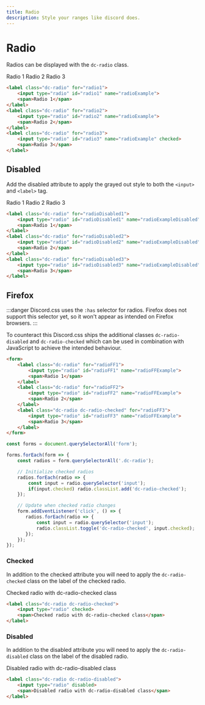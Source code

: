 ```yaml
---
title: Radio
description: Style your ranges like discord does.
---
```



# Radio

Radios can be displayed with the `dc-radio` class.

<CodePreview bordered>
    <Radio id="radio1" name="radioExample">Radio 1</Radio>
    <Radio id="radio2" name="radioExample">Radio 2</Radio>
    <Radio id="radio3" name="radioExample" defaultChecked>Radio 3</Radio>
</CodePreview>

```html
<label class="dc-radio" for="radio1">
    <input type="radio" id="radio1" name="radioExample">
    <span>Radio 1</span>
</label>
<label class="dc-radio" for="radio2">
    <input type="radio" id="radio2" name="radioExample">
    <span>Radio 2</span>
</label>
<label class="dc-radio" for="radio3">
    <input type="radio" id="radio3" name="radioExample" checked>
    <span>Radio 3</span>
</label>
```

## Disabled

Add the disabled attribute to apply the grayed out style to both the `<input>` and `<label>` tag.

<CodePreview bordered>
    <Radio id="radioDisabled1" name="radioExample2">Radio 1</Radio>
    <Radio id="radioDisabled2" name="radioExample2">Radio 2</Radio>
    <Radio id="radioDisabled3" name="radioExample2" disabled>Radio 3</Radio>
</CodePreview>

```html
<label class="dc-radio" for="radioDisabled1">
    <input type="radio" id="radioDisabled1" name="radioExampleDisabled">
    <span>Radio 1</span>
</label>
<label class="dc-radio" for="radioDisabled2">
    <input type="radio" id="radioDisabled2" name="radioExampleDisabled">
    <span>Radio 2</span>
</label>
<label class="dc-radio" for="radioDisabled3">
    <input type="radio" id="radioDisabled3" name="radioExampleDisabled" disabled>
    <span>Radio 3</span>
</label>
```

## Firefox

:::danger
Discord.css uses the `:has` selector for radios. Firefox does not support this selector yet, so it won't appear as
intended on Firefox browsers.
:::

To counteract this Discord.css ships the additional classes `dc-radio-disabled` and `dc-radio-checked` which can be used
in combination with JavaScript to achieve the intended behaviour.

<CodePreview bordered>
    <RadioFirefoxExample />
</CodePreview>

```html
<form>
    <label class="dc-radio" for="radioFF1">
        <input type="radio" id="radioFF1" name="radioFFExample">
        <span>Radio 1</span>
    </label>
    <label class="dc-radio" for="radioFF2">
        <input type="radio" id="radioFF2" name="radioFFExample">
        <span>Radio 2</span>
    </label>
    <label class="dc-radio dc-radio-checked" for="radioFF3">
        <input type="radio" id="radioFF3" name="radioFFExample">
        <span>Radio 3</span>
    </label>
</form>
```

```js
const forms = document.querySelectorAll('form');

forms.forEach(form => {
    const radios = form.querySelectorAll('.dc-radio');

    // Initialize checked radios
    radios.forEach(radio => {
        const input = radio.querySelector('input');
        if(input.checked) radio.classList.add('dc-radio-checked');
    });

    // Update when checked radio changes
    form.addEventListener('click', () => {
       radios.forEach(radio => {
           const input = radio.querySelector('input');
           radio.classList.toggle('dc-radio-checked', input.checked);
       });
    });
});
```

### Checked

In addition to the checked attribute you will need to apply the `dc-radio-checked` class on the label of the checked
radio.

<CodePreview bordered>
    <Radio checked defaultChecked>Checked radio with dc-radio-checked class</Radio>
</CodePreview>

```html
<label class="dc-radio dc-radio-checked">
    <input type="radio" checked>
    <span>Checked radio with dc-radio-checked class</span>
</label>
```

### Disabled

In addition to the disabled attribute you will need to apply the `dc-radio-disabled` class on the label of the disabled
radio.

<CodePreview bordered>
    <Radio disabled>Disabled radio with dc-radio-disabled class</Radio>
</CodePreview>

```html
<label class="dc-radio dc-radio-disabled">
    <input type="radio" disabled>
    <span>Disabled radio with dc-radio-disabled class</span>
</label>
```
